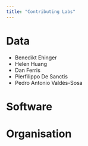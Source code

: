 ```yaml
---
title: "Contributing Labs"
---
```


# Data
- Benedikt Ehinger
- Helen Huang
- Dan Ferris
- Pierfilippo De Sanctis
- Pedro Antonio Valdés-Sosa

# Software

# Organisation
